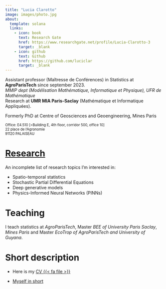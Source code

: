 ```yaml
---
title: "Lucia Clarotto"
image: images/photo.jpg
about:
  template: solana
  links:
    - icon: book
      text: Research Gate
      href: https://www.researchgate.net/profile/Lucia-Clarotto-3
      target: _blank
    - icon: github
      text: Github
      href: https://github.com/luciclar
      target: _blank
---
```


Assistant professor (Maîtresse de Conférences) in Statistics at **AgroParisTech** since september 2023.  
*MMIP dept (Modélisation Mathématique, Informatique et Physique), UFR de Mathématique*  
Research at **UMR MIA Paris-Saclay** (Mathématique et Informatique Appliquées).

Formerly PhD at Centre of Geosciences and Geoengineering, Mines Paris

::: {style="font-size: 80%;"}
Office: E4.510 [=Building E, 4th floor, corridor 500, office 10]  
22 place de l’Agronomie  
91120 PALAISEAU
:::


# [Research](research.qmd)

An incomplete list of research topics I'm interested in:

* Spatio-temporal statistics
* Stochastic Partial Differential Equations
* Deep generative models
* Physics-Informed Neural Networks (PINNs)

# Teaching

I teach statistics at *AgroParisTech*, Master *BEE of University Paris Saclay*, *Mines Paris* and Master *EcoTrop of AgroParisTech and University of Guyana*.


# Short description

* Here is my [CV {{< fa file >}}](assets/CV_Clarotto.pdf) 

* [Myself in short](https://www.scoop.it/topic/life-sci-news-upsaclay/p/4161208374/2024/09/17/portrait-jeune-chercheuse-lucia-clarotto-maitresse-de-conferences-en-statistique-spatio-temporelle){target="_blank"}
